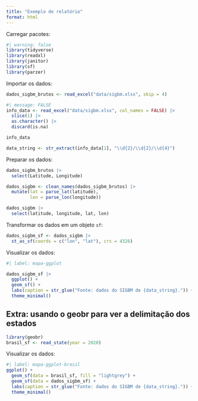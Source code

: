 ```yaml
---
title: "Exemplo de relatório"
format: html
---
```


Carregar pacotes:
```r
#| warning: false
library(tidyverse)
library(readxl)
library(janitor)
library(sf)
library(parzer)
```

Importar os dados:
```r
dados_sigbm_brutos <- read_excel("data/sigbm.xlsx", skip = 4)
```

```r
#| message: FALSE
info_data <- read_excel("data/sigbm.xlsx", col_names = FALSE) |> 
  slice(1) |> 
  as.character() |> 
  discard(is.na)

info_data

data_string <- str_extract(info_data[1], "\\d{2}/\\d{2}/\\d{4}")
```


Preparar os dados:

```r
dados_sigbm_brutos |> 
  select(Latitude, Longitude)
```

```r
dados_sigbm <- clean_names(dados_sigbm_brutos) |> 
  mutate(lat = parse_lat(latitude),
         lon = parse_lon(longitude)) 
```


```r
dados_sigbm |> 
  select(latitude, longitude, lat, lon) 
```


Transformar os dados em um objeto `sf`:
```r
dados_sigbm_sf <- dados_sigbm |> 
  st_as_sf(coords = c("lon", "lat"), crs = 4326)
```

Visualizar os dados:
```r
#| label: mapa-ggplot

dados_sigbm_sf |> 
  ggplot() +
  geom_sf() +
  labs(caption = str_glue("Fonte: dados do SIGBM de {data_string}.")) +
  theme_minimal()
```


## Extra: usando o geobr para ver a delimitação dos estados

```r
library(geobr)
brasil_sf <- read_state(year = 2020)
```
Visualizar os dados:

```r
#| label: mapa-ggplot-brasil
ggplot() +
  geom_sf(data = brasil_sf, fill = "lightgrey") +
  geom_sf(data = dados_sigbm_sf) +
  labs(caption = str_glue("Fonte: dados do SIGBM de {data_string}.")) +
  theme_minimal()
```